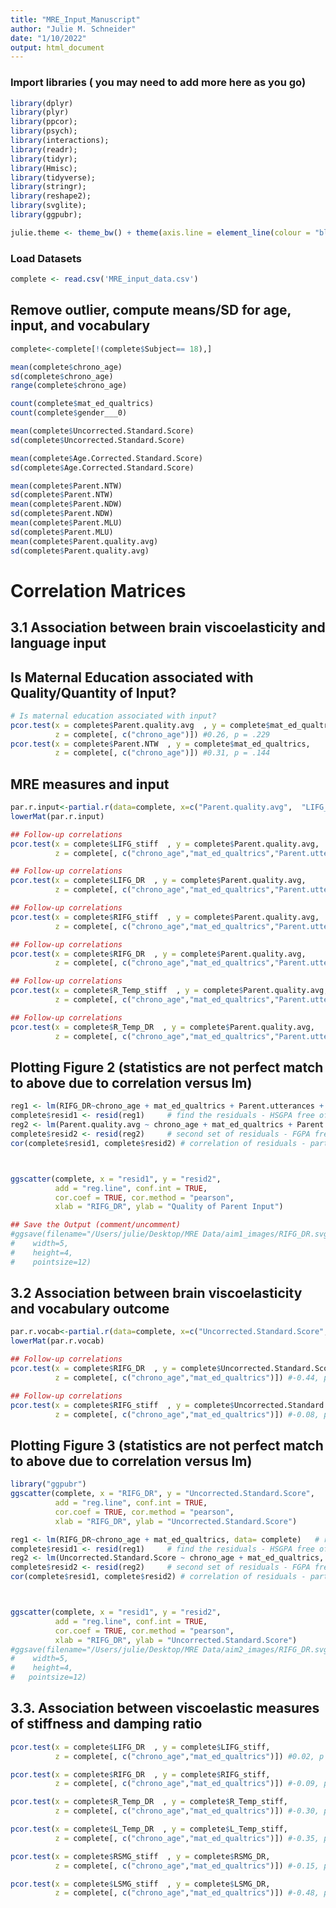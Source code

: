 ```yaml
---
title: "MRE_Input_Manuscript"
author: "Julie M. Schneider"
date: "1/10/2022"
output: html_document
---
```

### Import libraries ( you may need to add more here as you go)
```r
library(dplyr)
library(plyr)
library(ppcor);
library(psych);
library(interactions);
library(readr);
library(tidyr);
library(Hmisc);
library(tidyverse);
library(stringr);
library(reshape2);
library(svglite);
library(ggpubr);

julie.theme <- theme_bw() + theme(axis.line = element_line(colour = "black"), panel.grid.minor = element_blank(), panel.grid.major = element_blank(), panel.border = element_blank(), panel.background = element_blank(), legend.title= element_blank())  #custom graphics theme for ggplot2
```

### Load Datasets
```r
complete <- read.csv('MRE_input_data.csv')
```

## Remove outlier, compute means/SD for age, input, and vocabulary
```r
complete<-complete[!(complete$Subject== 18),]

mean(complete$chrono_age)
sd(complete$chrono_age)
range(complete$chrono_age)

count(complete$mat_ed_qualtrics)
count(complete$gender___0)

mean(complete$Uncorrected.Standard.Score)
sd(complete$Uncorrected.Standard.Score)

mean(complete$Age.Corrected.Standard.Score)
sd(complete$Age.Corrected.Standard.Score)

mean(complete$Parent.NTW)
sd(complete$Parent.NTW)
mean(complete$Parent.NDW)
sd(complete$Parent.NDW)
mean(complete$Parent.MLU)
sd(complete$Parent.MLU)
mean(complete$Parent.quality.avg)
sd(complete$Parent.quality.avg)
```

# Correlation Matrices
## 3.1 Association between brain viscoelasticity and language input
## Is Maternal Education associated with Quality/Quantity of Input?
```r
# Is maternal education associated with input?
pcor.test(x = complete$Parent.quality.avg  , y = complete$mat_ed_qualtrics, 
          z = complete[, c("chrono_age")]) #0.26, p = .229
pcor.test(x = complete$Parent.NTW  , y = complete$mat_ed_qualtrics, 
          z = complete[, c("chrono_age")]) #0.31, p = .144
```

## MRE measures and input
```r
par.r.input<-partial.r(data=complete, x=c("Parent.quality.avg",  "LIFG_stiff","RIFG_stiff",                   "LSMG_stiff","RSMG_stiff","L_Temp_stiff","R_Temp_stiff","LIFG_DR" ,"RIFG_DR","LSMG_DR","RSMG_DR",                      "L_Temp_DR" , "R_Temp_DR"), y=c("chrono_age","mat_ed_qualtrics","Parent.utterances","Child.utterances"))
lowerMat(par.r.input)

## Follow-up correlations
pcor.test(x = complete$LIFG_stiff  , y = complete$Parent.quality.avg, 
          z = complete[, c("chrono_age","mat_ed_qualtrics","Parent.utterances","Child.utterances")]) # R = .47, p = .034

## Follow-up correlations
pcor.test(x = complete$LIFG_DR  , y = complete$Parent.quality.avg, 
          z = complete[, c("chrono_age","mat_ed_qualtrics","Parent.utterances","Child.utterances")]) # R = .02, p = .50

## Follow-up correlations
pcor.test(x = complete$RIFG_stiff  , y = complete$Parent.quality.avg, 
          z = complete[, c("chrono_age","mat_ed_qualtrics","Parent.utterances","Child.utterances")]) # R = .44, p = .050

## Follow-up correlations
pcor.test(x = complete$RIFG_DR  , y = complete$Parent.quality.avg, 
          z = complete[, c("chrono_age","mat_ed_qualtrics","Parent.utterances","Child.utterances")]) # R = -.14, p = .556

## Follow-up correlations
pcor.test(x = complete$R_Temp_stiff  , y = complete$Parent.quality.avg, 
          z = complete[, c("chrono_age","mat_ed_qualtrics","Parent.utterances","Child.utterances")]) # R = .50, p = .026

## Follow-up correlations
pcor.test(x = complete$R_Temp_DR  , y = complete$Parent.quality.avg, 
          z = complete[, c("chrono_age","mat_ed_qualtrics","Parent.utterances","Child.utterances")]) # R = -.24, p = .305
```
## Plotting Figure 2 (statistics are not perfect match to above due to correlation versus lm)
```r
reg1 <- lm(RIFG_DR~chrono_age + mat_ed_qualtrics + Parent.utterances + Child.utterances, data= complete)   # run linear regression
complete$resid1 <- resid(reg1)     # find the residuals - HSGPA free of SATV
reg2 <- lm(Parent.quality.avg ~ chrono_age + mat_ed_qualtrics + Parent.utterances + Child.utterances, data= complete)   # second regression
complete$resid2 <- resid(reg2)     # second set of residuals - FGPA free of SATV
cor(complete$resid1, complete$resid2) # correlation of residuals - partial correlation



ggscatter(complete, x = "resid1", y = "resid2", 
          add = "reg.line", conf.int = TRUE, 
          cor.coef = TRUE, cor.method = "pearson",
          xlab = "RIFG_DR", ylab = "Quality of Parent Input")

## Save the Output (comment/uncomment)
#ggsave(filename="/Users/julie/Desktop/MRE Data/aim1_images/RIFG_DR.svg", 
#    width=5, 
#    height=4, 
#    pointsize=12)
```
## 3.2 Association between brain viscoelasticity and vocabulary outcome
```r
par.r.vocab<-partial.r(data=complete, x=c("Uncorrected.Standard.Score","LIFG_stiff","RIFG_stiff",                   "LSMG_stiff","RSMG_stiff","L_Temp_stiff","R_Temp_stiff","LIFG_DR" ,"RIFG_DR","LSMG_DR","RSMG_DR",                      "L_Temp_DR" , "R_Temp_DR"), y=c("chrono_age","mat_ed_qualtrics"))
lowerMat(par.r.vocab)  

## Follow-up correlations
pcor.test(x = complete$RIFG_DR  , y = complete$Uncorrected.Standard.Score, 
          z = complete[, c("chrono_age","mat_ed_qualtrics")]) #-0.44, p = .044

## Follow-up correlations
pcor.test(x = complete$RIFG_stiff  , y = complete$Uncorrected.Standard.Score, 
          z = complete[, c("chrono_age","mat_ed_qualtrics")]) #-0.08, p = .715
```

## Plotting Figure 3 (statistics are not perfect match to above due to correlation versus lm)
```r
library("ggpubr")
ggscatter(complete, x = "RIFG_DR", y = "Uncorrected.Standard.Score", 
          add = "reg.line", conf.int = TRUE, 
          cor.coef = TRUE, cor.method = "pearson",
          xlab = "RIFG_DR", ylab = "Uncorrected.Standard.Score")

reg1 <- lm(RIFG_DR~chrono_age + mat_ed_qualtrics, data= complete)   # run linear regression
complete$resid1 <- resid(reg1)     # find the residuals - HSGPA free of SATV
reg2 <- lm(Uncorrected.Standard.Score ~ chrono_age + mat_ed_qualtrics, data= complete)   # second regression
complete$resid2 <- resid(reg2)     # second set of residuals - FGPA free of SATV
cor(complete$resid1, complete$resid2) # correlation of residuals - partial correlation



ggscatter(complete, x = "resid1", y = "resid2", 
          add = "reg.line", conf.int = TRUE, 
          cor.coef = TRUE, cor.method = "pearson",
          xlab = "RIFG_DR", ylab = "Uncorrected.Standard.Score")
#ggsave(filename="/Users/julie/Desktop/MRE Data/aim2_images/RIFG_DR.svg", 
#    width=5, 
#    height=4, 
#   pointsize=12)
```

## 3.3.	Association between viscoelastic measures of stiffness and damping ratio
```r
pcor.test(x = complete$LIFG_DR  , y = complete$LIFG_stiff, 
          z = complete[, c("chrono_age","mat_ed_qualtrics")]) #0.02, p = .928

pcor.test(x = complete$RIFG_DR  , y = complete$RIFG_stiff, 
          z = complete[, c("chrono_age","mat_ed_qualtrics")]) #-0.09, p = .696

pcor.test(x = complete$R_Temp_DR  , y = complete$R_Temp_stiff, 
          z = complete[, c("chrono_age","mat_ed_qualtrics")]) #-0.30, p = .179

pcor.test(x = complete$L_Temp_DR  , y = complete$L_Temp_stiff, 
          z = complete[, c("chrono_age","mat_ed_qualtrics")]) #-0.35, p = .108

pcor.test(x = complete$RSMG_stiff  , y = complete$RSMG_DR, 
          z = complete[, c("chrono_age","mat_ed_qualtrics")]) #-0.15, p = .496

pcor.test(x = complete$LSMG_stiff  , y = complete$LSMG_DR, 
          z = complete[, c("chrono_age","mat_ed_qualtrics")]) #-0.48, p = .025
```


